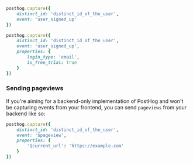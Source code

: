 
<Intro />

```ruby
posthog.capture({
    distinct_id: 'distinct_id_of_the_user',
    event: 'user_signed_up'
})
```

<NamingTip />

<SettingProperties />

```ruby
posthog.capture({
    distinct_id: 'distinct_id_of_the_user',
    event: 'user_signed_up',
    properties: {
        login_type: 'email',
        is_free_trial: true
    }
})
```

### Sending pageviews

If you're aiming for a backend-only implementation of PostHog and won't be capturing events from your frontend, you can send `pageviews` from your backend like so:

```ruby
posthog.capture({
    distinct_id: 'distinct_id_of_the_user',
    event: '$pageview',
    properties: {
        '$current_url': 'https://example.com'
    }
})
```